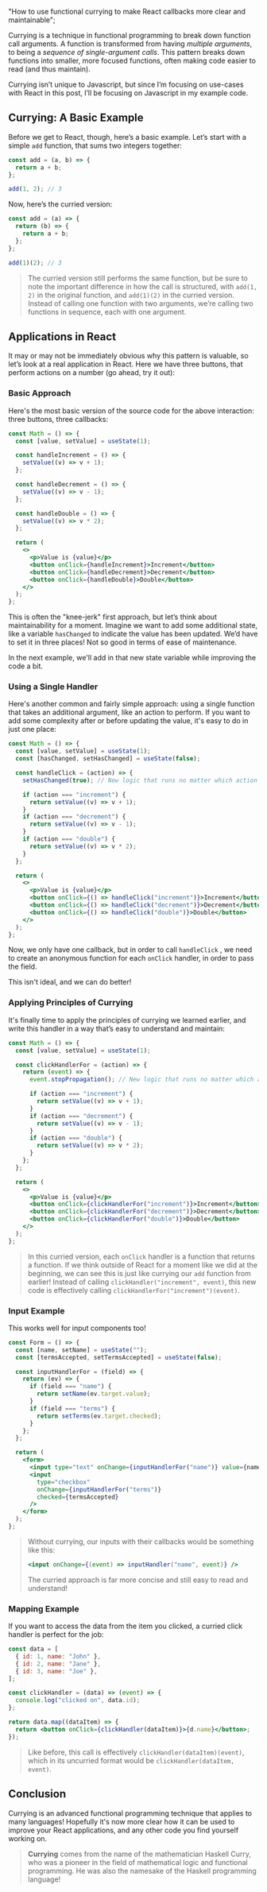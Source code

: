 
  "How to use functional currying to make React callbacks more clear and maintainable";

Currying is a technique in functional programming to break down function call arguments.
A function is transformed from having <em>multiple arguments</em>,
to being a <em>sequence of single-argument calls</em>. This pattern breaks down functions
into smaller, more focused functions, often making code easier to read (and thus
maintain).

Currying isn’t unique to Javascript, but since I’m focusing on use-cases
with React in this post, I’ll be focusing on Javascript in my example code.

## Currying: A Basic Example

Before we get to React, though, here’s a basic example. Let’s start with
a simple `add` function, that sums two integers together:

```jsx
const add = (a, b) => {
  return a + b;
};

add(1, 2); // 3
```

Now, here’s the curried version:

```jsx
const add = (a) => {
  return (b) => {
    return a + b;
  };
};

add(1)(2); // 3
```

> The curried version still performs the same function, but be sure to note the
> important difference in how the call is structured, with `add(1, 2)` in the original
> function, and `add(1)(2)` in the curried version. Instead of calling one function with
> two arguments, we’re calling two functions in sequence, each with one argument.

## Applications in React

It may or may not be immediately obvious why this pattern is valuable, so let’s
look at a real application in React. Here we have three buttons, that perform
actions on a number (go ahead, try it out):

<CurryingExample />

### Basic Approach

Here's the most basic version of the source code for the above interaction: three buttons, three callbacks:

```jsx
const Math = () => {
  const [value, setValue] = useState(1);

  const handleIncrement = () => {
    setValue((v) => v + 1);
  };

  const handleDecrement = () => {
    setValue((v) => v - 1);
  };

  const handleDouble = () => {
    setValue((v) => v * 2);
  };

  return (
    <>
      <p>Value is {value}</p>
      <button onClick={handleIncrement}>Increment</button>
      <button onClick={handleDecrement}>Decrement</button>
      <button onClick={handleDouble}>Double</button>
    </>
  );
};
```

This is often the "knee-jerk" first approach, but let’s think about
maintainability for a moment. Imagine we want to add some additional state, like a variable
`hasChanged` to indicate the value has been updated. We’d have to set it in three places!
Not so good in terms of ease of maintenance.

In the next example, we'll add in that new state
variable while improving the code a bit.

### Using a Single Handler

Here's another common and fairly simple approach: using a single function that takes an additional
argument, like an action to perform. If you want to add some complexity after or before
updating the value, it's easy to do in just one place:

```jsx
const Math = () => {
  const [value, setValue] = useState(1);
  const [hasChanged, setHasChanged] = useState(false);

  const handleClick = (action) => {
    setHasChanged(true); // New logic that runs no matter which action is taken

    if (action === "increment") {
      return setValue((v) => v + 1);
    }
    if (action === "decrement") {
      return setValue((v) => v - 1);
    }
    if (action === "double") {
      return setValue((v) => v * 2);
    }
  };

  return (
    <>
      <p>Value is {value}</p>
      <button onClick={() => handleClick("increment")}>Increment</button>
      <button onClick={() => handleClick("decrement")}>Decrement</button>
      <button onClick={() => handleClick("double")}>Double</button>
    </>
  );
};
```

Now, we only have one callback, but in order to call `handleClick` , we need to
create an anonymous function for each `onClick` handler, in order to pass the field.

This isn't ideal, and we can do better!

### Applying Principles of Currying

It's finally time to apply the principles of currying we learned earlier, and write this handler
in a way that’s easy to understand and maintain:

```jsx
const Math = () => {
  const [value, setValue] = useState(1);

  const clickHandlerFor = (action) => {
    return (event) => {
      event.stopPropagation(); // New logic that runs no matter which action is taken

      if (action === "increment") {
        return setValue((v) => v + 1);
      }
      if (action === "decrement") {
        return setValue((v) => v - 1);
      }
      if (action === "double") {
        return setValue((v) => v * 2);
      }
    };
  };

  return (
    <>
      <p>Value is {value}</p>
      <button onClick={clickHandlerFor("increment")}>Increment</button>
      <button onClick={clickHandlerFor("decrement")}>Decrement</button>
      <button onClick={clickHandlerFor("double")}>Double</button>
    </>
  );
};
```

> In this curried version, each `onClick` handler is a function that returns a function. If we think outside of React for a
> moment like we did at the beginning, we can see this is just like currying our `add` function from earlier! Instead of
> calling `clickHandler("increment", event)`, this new code is effectively calling `clickHandlerFor("increment")(event)`.

### Input Example

This works well for input components too!

```jsx
const Form = () => {
  const [name, setName] = useState("");
  const [termsAccepted, setTermsAccepted] = useState(false);

  const inputHandlerFor = (field) => {
    return (ev) => {
      if (field === "name") {
        return setName(ev.target.value);
      }
      if (field === "terms") {
        return setTerms(ev.target.checked);
      }
    };
  };

  return (
    <form>
      <input type="text" onChange={inputHandlerFor("name")} value={name} />
      <input
        type="checkbox"
        onChange={inputHandlerFor("terms")}
        checked={termsAccepted}
      />
    </form>
  );
};
```

> Without currying, our inputs with their callbacks would be something like this:
>
> ```jsx
> <input onChange={(event) => inputHandler("name", event)} />
> ```
>
> The curried approach is far more concise and still easy to read and understand!

### Mapping Example

If you want to access the data from the item you clicked, a curried
click handler is perfect for the job:

```jsx
const data = [
  { id: 1, name: "John" },
  { id: 2, name: "Jane" },
  { id: 3, name: "Joe" },
];

const clickHandler = (data) => (event) => {
  console.log("clicked on", data.id);
};

return data.map((dataItem) => {
  return <button onClick={clickHandler(dataItem)}>{d.name}</button>;
});
```

> Like before, this call is effectively `clickHandler(dataItem)(event)`,
> which in its uncurried format would be `clickHandler(dataItem, event)`.

## Conclusion

Currying is an advanced functional programming technique that applies to many languages!
Hopefully it's now more clear how it can be used to improve your React applications, and
any other code you find yourself working on.

> <FontAwesomeIcon icon={faGraduationCap} /> **Currying** comes from the name of
> the mathematician Haskell Curry, who was a pioneer in the field of mathematical
> logic and functional programming. He was also the namesake of the Haskell programming
> language!
